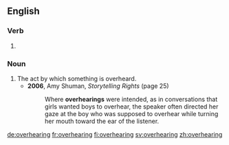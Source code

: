 ==English==

===Verb===
{{head|en|present participle}}

# {{present participle of|overhear|lang=en}}

===Noun===
{{en-noun}}

# The act by which something is overheard.
#* '''2006''', Amy Shuman, ''Storytelling Rights'' (page 25)
#*: Where '''overhearings''' were intended, as in conversations that girls wanted boys to overhear, the speaker often directed her gaze at the boy who was supposed to overhear while turning her mouth toward the ear of the listener.

[[de:overhearing]]
[[fr:overhearing]]
[[fi:overhearing]]
[[sv:overhearing]]
[[zh:overhearing]]